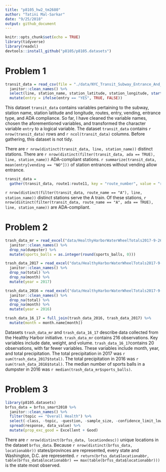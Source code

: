 ```yaml
---
title: "p8105_hw2_tm2680"
author: "Tatini Mal-Sarkar"
date: "9/25/2018"
output: github_document
---
```


```r
knitr::opts_chunk$set(echo = TRUE)
library(tidyverse)
library(readxl)
devtools::install_github("p8105/p8105.datasets")
```

# Problem 1
```r
transit_data = read_csv(file = "./data/NYC_Transit_Subway_Entrance_And_Exit_Data.csv") %>% 
  janitor::clean_names() %>% 
  select(line, station_name, station_latitude, station_longitude, starts_with("route"), entry, vending, entrance_type, ada) %>% 
  mutate(entry = ifelse(entry == "YES", TRUE, FALSE))
```

This dataset `transit_data` contains variables pertaining to the subway, station name, station latitude and longitude, routes, entry, vending, entrance type, and ADA compliance. So far, I have cleaned the variable names, chosen the aforementioned variables, and transformed the character variable `entry` to a logical variable. The dataset `transit_data` contains `r nrow(transit_data)` rows and `r ncol(transit_data)` columns. Before gathering, this dataset is not tidy.

There are `r nrow(distinct(transit_data, line, station_name))` distinct stations. There are `r nrow(distinct(filter(transit_data, ada == TRUE), line, station_name))` ADA-compliant stations. `r summarize(transit_data, mean(entry[vending == "NO"]))` of station entrances without vending allow entrance.

```r
transit_data =
  gather(transit_data, route1:route11, key = "route_number", value = "route_name") 
```

`r nrow(distinct(filter(transit_data, route_name == "A"), line, station_name))` distinct stations serve the A train. Of these stations, `r nrow(distinct(filter(transit_data, route_name == "A", ada == TRUE), line, station_name))` are ADA-compliant. 

# Problem 2
```r
trash_data_mr = read_excel("data/HealthyHarborWaterWheelTotals2017-9-26.xlsx", sheet = "Mr. Trash Wheel", range = cell_cols("A:N")) %>% 
  janitor::clean_names() %>% 
  drop_na(dumpster) %>% 
  mutate(sports_balls = as.integer(round(sports_balls, 0)))
```

```r
trash_data_2017 = read_excel("data/HealthyHarborWaterWheelTotals2017-9-26.xlsx", sheet = "2017 Precipitation", skip = 1) %>% 
  janitor::clean_names() %>% 
  drop_na(total) %>% 
  drop_na(month) %>% 
  mutate(year = 2017)
```

```r
trash_data_2016 = read_excel("data/HealthyHarborWaterWheelTotals2017-9-26.xlsx", sheet = "2016 Precipitation", skip = 1) %>% 
  janitor::clean_names() %>% 
  drop_na(total) %>% 
  drop_na(month) %>% 
  mutate(year = 2016)
```

```r
trash_data_16_17 = full_join(trash_data_2016, trash_data_2017) %>% 
  mutate(month = month.name[month])
```

Datasets `trash_data_mr` and `trash_data_16_17` describe data collected from the Healthy Harbor initiative. `trash_data_mr` contains 216 observations. Key variables include date, weight, and volume. `trash_data_16_17`contains 20 observations, with far fewer variables. These variables include month, year, and total precipitation. The total precipitation in 2017 was `r sum(trash_data_2017$total)`. The total precipitation in 2016 was `r sum(trash_data_2016$total)`. The median number of sports balls in a dumpster in 2016 was `r median(trash_data_mr$sports_balls)`.

# Problem 3
```r
library(p8105.datasets)
brfss_data = brfss_smart2010 %>% 
  janitor::clean_names() %>% 
  filter(topic == "Overall Health") %>% 
  select(-class, -topic, -question, -sample_size, -confidence_limit_low:-geo_location) %>% 
  spread(response, data_value) %>% 
  mutate(prop_exc_good = Excellent + Good)
```

There are `r nrow(distinct(brfss_data, locationdesc))` unique locations in the dataset `brfss_data`. Because `r nrow(distinct(brfss_data, locationabbr))` states/provinces are represented, every state and Washington, D.C. are represented. 
`r return(brfss_data$locationabbr, table(brfss_data$locationabbr) == max(table(brfss_data$locationabbr)))` is the state most observed.